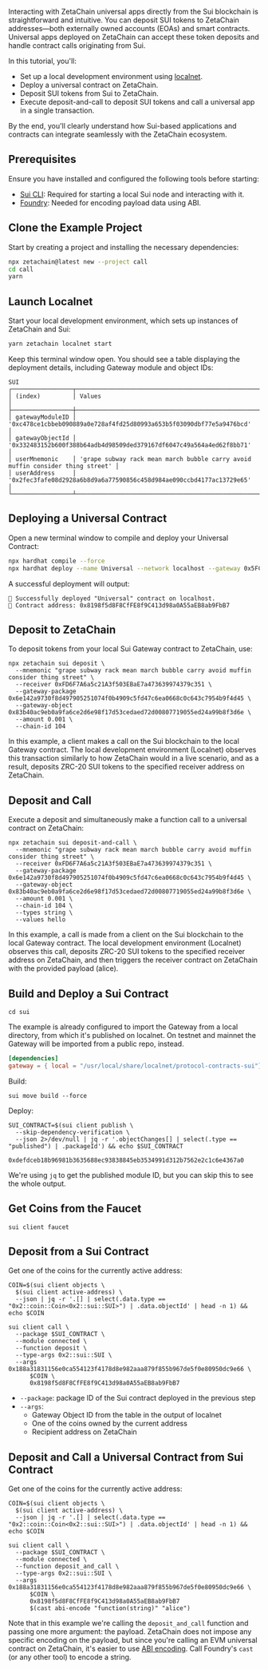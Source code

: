 Interacting with ZetaChain universal apps directly from the Sui blockchain is
straightforward and intuitive. You can deposit SUI tokens to ZetaChain
addresses—both externally owned accounts (EOAs) and smart contracts. Universal
apps deployed on ZetaChain can accept these token deposits and handle contract
calls originating from Sui.

In this tutorial, you'll:

- Set up a local development environment using [localnet](/reference/localnet).
- Deploy a universal contract on ZetaChain.
- Deposit SUI tokens from Sui to ZetaChain.
- Execute deposit-and-call to deposit SUI tokens and call a universal app in a
  single transaction.

By the end, you'll clearly understand how Sui-based applications and contracts
can integrate seamlessly with the ZetaChain ecosystem.

## Prerequisites

Ensure you have installed and configured the following tools before starting:

- [Sui CLI](https://docs.sui.io/references/cli): Required for starting a local
  Sui node and interacting with it.
- [Foundry](https://getfoundry.sh/): Needed for encoding payload data using ABI.

## Clone the Example Project

Start by creating a project and installing the necessary dependencies:

```bash
npx zetachain@latest new --project call
cd call
yarn
```

## Launch Localnet

Start your local development environment, which sets up instances of ZetaChain
and Sui:

```bash
yarn zetachain localnet start
```

Keep this terminal window open. You should see a table displaying the deployment
details, including Gateway module and object IDs:

```
SUI
┌─────────────────┬────────────────────────────────────────────────────────────────────────────────┐
│ (index)         │ Values                                                                         │
├─────────────────┼────────────────────────────────────────────────────────────────────────────────┤
│ gatewayModuleID │ '0xc478ce1cbbeb090889a0e728af4fd25d80993a653b5f03090dbf77e5a9476bcd'           │
│ gatewayObjectId │ '0x332483152b600f388b64adb4d98509ded379167df6047c49a564a4ed62f8bb71'           │
│ userMnemonic    │ 'grape subway rack mean march bubble carry avoid muffin consider thing street' │
│ userAddress     │ '0x2fec3fafe08d2928a6b8d9a6a77590856c458d984ae090ccbd4177ac13729e65'           │
└─────────────────┴────────────────────────────────────────────────────────────────────────────────┘
```

## Deploying a Universal Contract

Open a new terminal window to compile and deploy your Universal Contract:

```bash
npx hardhat compile --force
npx hardhat deploy --name Universal --network localhost --gateway 0x5FC8d32690cc91D4c39d9d3abcBD16989F875707
```

A successful deployment will output:

```
🚀 Successfully deployed "Universal" contract on localhost.
📜 Contract address: 0x8198f5d8F8CfFE8f9C413d98a0A55aEB8ab9FbB7
```

## Deposit to ZetaChain

To deposit tokens from your local Sui Gateway contract to ZetaChain, use:

```
npx zetachain sui deposit \
  --mnemonic "grape subway rack mean march bubble carry avoid muffin consider thing street" \
  --receiver 0xFD6F7A6a5c21A3f503EBaE7a473639974379c351 \
  --gateway-package 0x6e142a9730f8d497905251074f0b4909c5fd47c6ea0668c0c643c7954b9f4d45 \
  --gateway-object 0x83b40ac9eb0a9fa6ce2d6e98f17d53cedaed72d00807719055ed24a99b8f3d6e \
  --amount 0.001 \
  --chain-id 104
```

In this example, a client makes a call on the Sui blockchain to the local
Gateway contract. The local development environment (Localnet) observes this
transaction similarly to how ZetaChain would in a live scenario, and as a
result, deposits ZRC-20 SUI tokens to the specified receiver address on
ZetaChain.

## Deposit and Call

Execute a deposit and simultaneously make a function call to a universal
contract on ZetaChain:

```
npx zetachain sui deposit-and-call \
  --mnemonic "grape subway rack mean march bubble carry avoid muffin consider thing street" \
  --receiver 0xFD6F7A6a5c21A3f503EBaE7a473639974379c351 \
  --gateway-package 0x6e142a9730f8d497905251074f0b4909c5fd47c6ea0668c0c643c7954b9f4d45 \
  --gateway-object 0x83b40ac9eb0a9fa6ce2d6e98f17d53cedaed72d00807719055ed24a99b8f3d6e \
  --amount 0.001 \
  --chain-id 104 \
  --types string \
  --values hello
```

In this example, a call is made from a client on the Sui blockchain to the local
Gateway contract. The local development environment (Localnet) observes this
call, deposits ZRC-20 SUI tokens to the specified receiver address on ZetaChain,
and then triggers the receiver contract on ZetaChain with the provided payload
(alice).

## Build and Deploy a Sui Contract

```
cd sui
```

The example is already configured to import the Gateway from a local directory,
from which it's published on localnet. On testnet and mainnet the Gateway will
be imported from a public repo, instead.

```toml filename="sui/Move.toml"
[dependencies]
gateway = { local = "/usr/local/share/localnet/protocol-contracts-sui"}
```

Build:

```
sui move build --force
```

Deploy:

```
SUI_CONTRACT=$(sui client publish \
  --skip-dependency-verification \
  --json 2>/dev/null | jq -r '.objectChanges[] | select(.type == "published") | .packageId') && echo $SUI_CONTRACT
```

```
0xdefdceb18b96981b3635688ec93838845eb3534991d312b7562e2c1c6e4367a0
```

We're using `jq` to get the published module ID, but you can skip this to see
the whole output.

## Get Coins from the Faucet

```
sui client faucet
```

## Deposit from a Sui Contract

Get one of the coins for the currently active address:

```
COIN=$(sui client objects \
  $(sui client active-address) \
  --json | jq -r '.[] | select(.data.type == "0x2::coin::Coin<0x2::sui::SUI>") | .data.objectId' | head -n 1) && echo $COIN
```

```
sui client call \
  --package $SUI_CONTRACT \
  --module connected \
  --function deposit \
  --type-args 0x2::sui::SUI \
  --args 0x188a31831156e0ca554123f4178d8e982aaa879f855b967de5f0e80950dc9e66 \
      $COIN \
      0x8198f5d8F8CfFE8f9C413d98a0A55aEB8ab9FbB7
```

- `--package`: package ID of the Sui contract deployed in the previous step
- `--args`:
  - Gateway Object ID from the table in the output of localnet
  - One of the coins owned by the current address
  - Recipient address on ZetaChain

## Deposit and Call a Universal Contract from Sui Contract

Get one of the coins for the currently active address:

```
COIN=$(sui client objects \
  $(sui client active-address) \
  --json | jq -r '.[] | select(.data.type == "0x2::coin::Coin<0x2::sui::SUI>") | .data.objectId' | head -n 1) && echo $COIN
```

```
sui client call \
  --package $SUI_CONTRACT \
  --module connected \
  --function deposit_and_call \
  --type-args 0x2::sui::SUI \
  --args 0x188a31831156e0ca554123f4178d8e982aaa879f855b967de5f0e80950dc9e66 \
      $COIN \
      0x8198f5d8F8CfFE8f9C413d98a0A55aEB8ab9FbB7
      $(cast abi-encode "function(string)" "alice")
```

Note that in this example we're calling the `deposit_and_call` function and
passing one more argument: the payload. ZetaChain does not impose any specific
encoding on the payload, but since you're calling an EVM universal contract on
ZetaChain, it's easier to use [ABI
encoding](https://docs.soliditylang.org/en/develop/abi-spec.html). Call
Foundry's `cast` (or any other tool) to encode a string.
